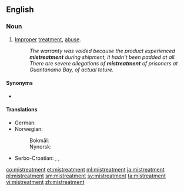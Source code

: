 ==English==

===Noun===
{{en-noun}}

# [[improper|Improper]] [[treatment]], [[abuse]].
#: ''The warranty was voided because the product experienced '''mistreatment''' during shipment, it hadn't been padded at all.''
#: ''There are severe allegations of '''mistreatment''' of prisoners at Guantanamo Bay, of actual toture.''

====Synonyms====
* {{l|en|maltreatment}}

====Translations====
{{trans-top|improper treatment}}
* German: {{t+|de|Schinderei|f}}
* Norwegian:
*: Bokmål: {{t|nb|mishandling|m|f}}
*: Nynorsk: {{t|nn|mishandling|f}}
{{trans-mid}}
* Serbo-Croatian: {{t|sh|loše postupanje|n}}, {{t+|sh|zlostavljanje}}, {{t|sh|maltretiranje}}
{{trans-bottom}}

[[co:mistreatment]]
[[et:mistreatment]]
[[ml:mistreatment]]
[[ja:mistreatment]]
[[pl:mistreatment]]
[[sm:mistreatment]]
[[sv:mistreatment]]
[[ta:mistreatment]]
[[vi:mistreatment]]
[[zh:mistreatment]]
